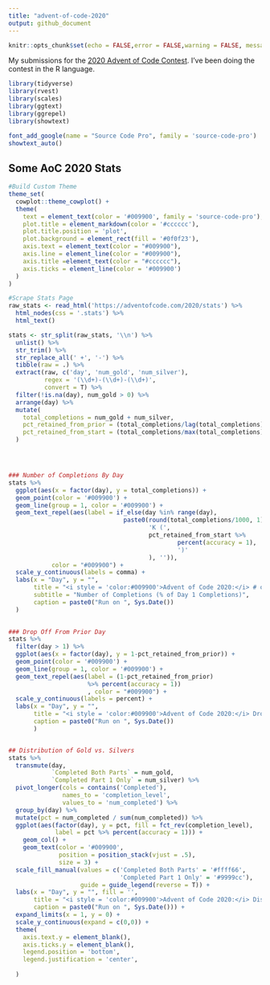 ```yaml
---
title: "advent-of-code-2020"
output: github_document
---
```


```r
knitr::opts_chunk$set(echo = FALSE,error = FALSE,warning = FALSE, message = FALSE)
```

My submissions for the [2020 Advent of Code Contest](https://adventofcode.com/).  I've been doing the contest in the R language.


```r
library(tidyverse)
library(rvest)
library(scales)
library(ggtext)
library(ggrepel)
library(showtext)

font_add_google(name = "Source Code Pro", family = 'source-code-pro')
showtext_auto()


```

## Some AoC 2020 Stats

```r
#Build Custom Theme
theme_set(
  cowplot::theme_cowplot() +
  theme(
    text = element_text(color = '#009900', family = 'source-code-pro'),
    plot.title = element_markdown(color = '#cccccc'),
    plot.title.position = 'plot',
    plot.background = element_rect(fill = '#0f0f23'),
    axis.text = element_text(color = "#009900"),
    axis.line = element_line(color = "#009900"),
    axis.title =element_text(color = "#cccccc"),
    axis.ticks = element_line(color = '#009900')
  )
)

#Scrape Stats Page
raw_stats <- read_html('https://adventofcode.com/2020/stats') %>% 
  html_nodes(css = '.stats') %>% 
  html_text()

stats <- str_split(raw_stats, '\\n') %>% 
  unlist() %>%
  str_trim() %>% 
  str_replace_all(' +', '-') %>% 
  tibble(raw = .) %>% 
  extract(raw, c('day', 'num_gold', 'num_silver'), 
          regex = '(\\d+)-(\\d+)-(\\d+)', 
          convert = T) %>% 
  filter(!is.na(day), num_gold > 0) %>%
  arrange(day) %>% 
  mutate(
    total_completions = num_gold + num_silver,
    pct_retained_from_prior = (total_completions/lag(total_completions)),
    pct_retained_from_start = (total_completions/max(total_completions))
  )




### Number of Completions By Day
stats %>%
  ggplot(aes(x = factor(day), y = total_completions)) + 
  geom_point(color = '#009900') + 
  geom_line(group = 1, color = '#009900') + 
  geom_text_repel(aes(label = if_else(day %in% range(day),
                                paste0(round(total_completions/1000, 1), 
                                       'K (',
                                       pct_retained_from_start %>% 
                                               percent(accuracy = 1),
                                               ')'
                                       ), '')),
            color = "#009900") + 
  scale_y_continuous(labels = comma) + 
  labs(x = "Day", y = "",
       title = "<i style = 'color:#009900'>Advent of Code 2020:</i> # of Completions by Day",
       subtitle = "Number of Completions (% of Day 1 Completions)",
       caption = paste0("Run on ", Sys.Date())
  )
  

### Drop Off From Prior Day
stats %>%
  filter(day > 1) %>% 
  ggplot(aes(x = factor(day), y = 1-pct_retained_from_prior)) + 
  geom_point(color = '#009900') + 
  geom_line(group = 1, color = '#009900') + 
  geom_text_repel(aes(label = (1-pct_retained_from_prior) 
                      %>% percent(accuracy = 1))
                      , color = "#009900") + 
  scale_y_continuous(labels = percent) + 
  labs(x = "Day", y = "",
       title = "<i style = 'color:#009900'>Advent of Code 2020:</i> Drop-Off From Prior Day",
       caption = paste0("Run on ", Sys.Date())
       ) 


## Distribution of Gold vs. Silvers
stats %>% 
  transmute(day, 
            `Completed Both Parts` = num_gold, 
            `Completed Part 1 Only` = num_silver) %>% 
  pivot_longer(cols = contains('Completed'),
               names_to = 'completion_level',
               values_to = 'num_completed') %>% 
  group_by(day) %>% 
  mutate(pct = num_completed / sum(num_completed)) %>% 
  ggplot(aes(factor(day), y = pct, fill = fct_rev(completion_level),
             label = pct %>% percent(accuracy = 1))) + 
    geom_col() + 
    geom_text(color = '#009900',
              position = position_stack(vjust = .5),
              size = 3) + 
  scale_fill_manual(values = c('Completed Both Parts' = '#ffff66',
                               'Completed Part 1 Only' = '#9999cc'),
                    guide = guide_legend(reverse = T)) + 
  labs(x = "Day", y = "", fill = '',
       title = "<i style = 'color:#009900'>Advent of Code 2020:</i> Distribution of Completions",
       caption = paste0("Run on ", Sys.Date())) + 
  expand_limits(x = 1, y = 0) + 
  scale_y_continuous(expand = c(0,0)) + 
  theme(
    axis.text.y = element_blank(),
    axis.ticks.y = element_blank(),
    legend.position = 'bottom',
    legend.justification = 'center',
    
  )

```

